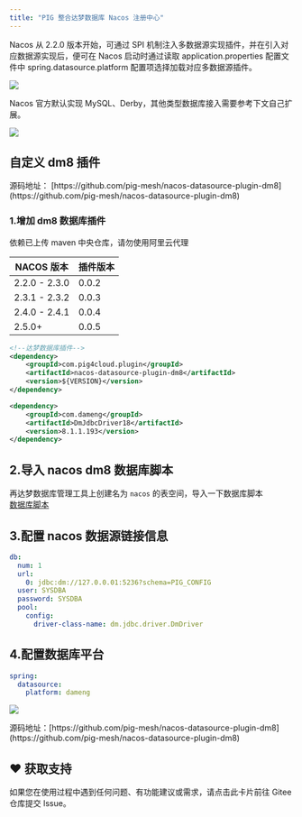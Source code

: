 ```yaml
---
title: "PIG 整合达梦数据库 Nacos 注册中心"
---
```


Nacos 从 2.2.0 版本开始，可通过 SPI 机制注入多数据源实现插件，并在引入对应数据源实现后，便可在 Nacos 启动时通过读取 application.properties 配置文件中 spring.datasource.platform 配置项选择加载对应多数据源插件。

![](https://minio.pigx.vip/oss/202212/1671179590.jpg)

<Note>
Nacos 官方默认实现 MySQL、Derby，其他类型数据库接入需要参考下文自己扩展。
</Note>

![](https://minio.pigx.vip/oss/202212/1671180565.png)

## 自定义 dm8 插件

<Warning>
源码地址： [https://github.com/pig-mesh/nacos-datasource-plugin-dm8](https://github.com/pig-mesh/nacos-datasource-plugin-dm8)
</Warning>

### 1.增加 dm8 数据库插件

<Note>
依赖已上传 maven 中央仓库，请勿使用阿里云代理
</Note>

| NACOS 版本 | 插件版本 |
| --- | --- |
| 2.2.0 - 2.3.0 | 0.0.2 |
| 2.3.1 - 2.3.2 | 0.0.3 |
| 2.4.0 - 2.4.1 | 0.0.4 |
| 2.5.0+ | 0.0.5 |

```xml
<!--达梦数据库插件-->
<dependency>
    <groupId>com.pig4cloud.plugin</groupId>
    <artifactId>nacos-datasource-plugin-dm8</artifactId>
    <version>${VERSION}</version>
</dependency>

<dependency>
    <groupId>com.dameng</groupId>
    <artifactId>DmJdbcDriver18</artifactId>
    <version>8.1.1.193</version>
</dependency>
```

## 2.导入 nacos dm8 数据库脚本

再达梦数据库管理工具上创建名为 `nacos` 的表空间，导入一下数据库脚本  
[数据库脚本](./sql/nacos.sql)

## 3.配置 nacos 数据源链接信息

```yaml
db:
  num: 1
  url:
    0: jdbc:dm://127.0.0.01:5236?schema=PIG_CONFIG
  user: SYSDBA
  password: SYSDBA
  pool:
    config:
      driver-class-name: dm.jdbc.driver.DmDriver
```

## 4.配置数据库平台

```yaml
spring:
  datasource:
    platform: dameng
```

![](https://minio.pigx.vip/oss/202212/1671184577.png)

<Note>
源码地址：[https://github.com/pig-mesh/nacos-datasource-plugin-dm8](https://github.com/pig-mesh/nacos-datasource-plugin-dm8)
</Note>

## ♥️ 获取支持
<Card title="遇到问题？" horizontal icon="link" href="https://gitee.com/log4j/pig/issues">
  如果您在使用过程中遇到任何问题、有功能建议或需求，请点击此卡片前往 Gitee 仓库提交 Issue。
</Card>

